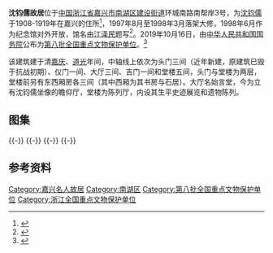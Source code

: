 {{文物保护单位
| 名称 = 沈钧儒故居
| 图片 = 
| 编号 = 8-0580-5-064
| 分类 = 近现代重要史迹及代表性建筑
| 时代 = 现代
| 所在 = [[浙江省|浙江省]][[嘉兴市|嘉兴市]][[南湖区|南湖区]]
| 登录 = 2019年10月16日
| 保护历史 = 1997年8月 浙江省文物保护单位
2019年10月7日 全国重点文物保护单位
}}
'''沈钧儒故居'''位于[[中国|中国]][[浙江省|浙江省]][[嘉兴市|嘉兴市]][[南湖区|南湖区]][[建设街道|建设街道]]环城南路南帮岸3号，为[[沈钧儒|沈钧儒]]于1908-1919年在嘉兴的住所<ref>{{cite web|url=http://culture.zjol.com.cn/05culture/system/2006/08/11/007802516.shtml|title=《沈钧儒故居》|accessdate=2014-01-23|work=|publisher=浙江在线|archive-url=https://web.archive.org/web/20140201205812/http://culture.zjol.com.cn/05culture/system/2006/08/11/007802516.shtml|archive-date=2014-02-01|dead-url=yes}}</ref>，1997年8月至1998年3月落架大修，1998年6月作为纪念馆对外开放，馆名由[[江泽民|江泽民]]题写<ref>{{cite web|url=http://www.gmw.cn/01gmrb/1998-06/12/GB/17721%5eGM2-1214.HTM|title=《沈钧儒纪念馆在嘉兴建成开放》|accessdate=2014-01-23|work=方益波|publisher=光明日报|archive-date=2015-09-24|archive-url=https://web.archive.org/web/20150924022850/http://www.gmw.cn/01gmrb/1998-06/12/GB/17721%5eGM2-1214.HTM|dead-url=no}}</ref>。2019年10月16日，由[[中华人民共和国国务院|中华人民共和国国务院]]公布为[[第八批全国重点文物保护单位|第八批全国重点文物保护单位]]。<ref>{{cite web | title=国务院关于核定并公布第八批全国重点文物保护单位的通知 | website=[[中华人民共和国中央人民政府|中华人民共和国中央人民政府]] | date=2019-10-16 | url=http://www.gov.cn/zhengce/content/2019-10/16/content_5440577.htm | access-date=2019-10-16 | archive-date=2019-10-16 | archive-url=https://web.archive.org/web/20191016134146/http://www.gov.cn/zhengce/content/2019-10/16/content_5440577.htm | dead-url=no }}</ref>

该建筑建于清[[嘉庆|嘉庆]]、[[道光|道光]]年间，中轴线上依次为头门三间（近年新建，原建筑已毁于抗战初期）、仪门一间、大厅三间、吉门一间和堂楼五间，头门与堂楼为两层，堂楼前另有东西厢房各三间（其中西厢为其书房与石居）。大厅名始言堂，今为立有沈钧儒坐像的瞻仰厅，堂楼为陈列厅，内设其生平史迹展览和遗物陈列。
==图集==
{{multiple image
| align  = left
| image1 = Former Residence of Shen Junru 01 2013-11.JPG
| width1 = 240
| caption1 = 南侧沿街
| image2 = Former Residence of Shen Junru 02 2013-11.JPG
| width2 = 240
| caption2 = 头门（新建）
| image3 = Former Residence of Shen Junru 04 2013-11.JPG
| width3 = 240
| caption3 = 仪门
| image4 = Former Residence of Shen Junru 06 2013-11.JPG
| width4 = 240
| caption4 = 仪门的瓦当与滴水
}}
{{-}} 
{{multiple image
| align  = left
| image1 = Former Residence of Shen Junru 07 2013-11.JPG
| width1 = 240
| caption1 = 大厅
| image2 = Former Residence of Shen Junru 09 2013-11.JPG
| width2 = 240
| caption2 = 大厅前廊梁架
| image3 = Former Residence of Shen Junru 14 2013-11.JPG
| width3 = 240
| caption3 = 大厅内景
| image4 = Former Residence of Shen Junru 11 2013-11.JPG
| width4 = 240
| caption4 = 大厅梁架
}}
{{-}} 
{{multiple image
| align  = left
| image1 = Former Residence of Shen Junru 12 2013-11.JPG
| width1 = 240
| caption1 = 大厅明间梁架
| image2 = Former Residence of Shen Junru 13 2013-11.JPG
| width2 = 240
| caption2 = 大厅次间梁架
| image3 = Former Residence of Shen Junru 17 2013-11.JPG
| width3 = 240
| caption3 = 堂楼
| image4 = Former Residence of Shen Junru 18 2013-11.JPG
| width4 = 240
| caption4 = 堂楼
}}
{{-}} 
{{multiple image
| align  = left
| image1 = Former Residence of Shen Junru 21 2013-11.JPG
| width1 = 240
| caption1 = 堂楼侧面
| image2 = Former Residence of Shen Junru 30 2013-11.JPG
| width2 = 240
| caption2 = 堂楼顶层梁架
| image3 = Former Residence of Shen Junru 23 2013-11.JPG
| width3 = 240
| caption3 = 堂楼展陈内容
| image4 = Former Residence of Shen Junru 22 2013-11.JPG
| width4 = 240
| caption4 = 堂楼前东厢
}}
{{-}}
==参考资料==
{{reflist|2}}
{{DEFAULTSORT:S}}
{{commons|Category:Former Residence of Shen Junru}}
{{浙江全国重点文物保护单位}}
[[Category:嘉兴名人故居|Category:嘉兴名人故居]]
[[Category:南湖区|Category:南湖区]]
[[Category:第八批全国重点文物保护单位|Category:第八批全国重点文物保护单位]]
[[Category:浙江全国重点文物保护单位|Category:浙江全国重点文物保护单位]]